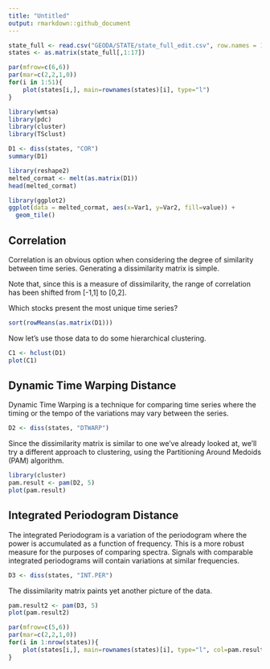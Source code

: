---
title: "Untitled"
output: rmarkdown::github_document
---

```{r}
state_full <- read.csv("GEODA/STATE/state_full_edit.csv", row.names = 1)
states <- as.matrix(state_full[,1:17])

par(mfrow=c(6,6))
par(mar=c(2,2,1,0))
for(i in 1:51){
    plot(states[i,], main=rownames(states)[i], type="l")
}
```
```{r}
library(wmtsa)
library(pdc)
library(cluster)
library(TSclust)
```

```{r}
D1 <- diss(states, "COR")
summary(D1)

library(reshape2)
melted_cormat <- melt(as.matrix(D1))
head(melted_cormat)

library(ggplot2)
ggplot(data = melted_cormat, aes(x=Var1, y=Var2, fill=value)) + 
  geom_tile()
```
## Correlation

Correlation is an obvious option when considering the degree of similarity between time series. Generating a dissimilarity matrix is simple.

Note that, since this is a measure of dissimilarity, the range of correlation has been shifted from [-1,1] to [0,2].

Which stocks present the most unique time series?

```{r}
sort(rowMeans(as.matrix(D1)))
```

Now let's use those data to do some hierarchical clustering.

```{r}
C1 <- hclust(D1)
plot(C1)
```

## Dynamic Time Warping Distance

Dynamic Time Warping is a technique for comparing time series where the timing or the tempo of the variations may vary between the series.

```{r}
D2 <- diss(states, "DTWARP")
```

Since the dissimilarity matrix is similar to one we've already looked at, we'll try a different approach to clustering, using the Partitioning Around Medoids (PAM) algorithm.

```{r}
library(cluster)
pam.result <- pam(D2, 5)
plot(pam.result)
```

## Integrated Periodogram Distance

The integrated Periodogram is a variation of the periodogram where the power is accumulated as a function of frequency. This is a more robust measure for the purposes of comparing spectra. Signals with comparable integrated periodograms will contain variations at similar frequencies.

```{r}
D3 <- diss(states, "INT.PER")
```

The dissimilarity matrix paints yet another picture of the data. 

```{r}
pam.result2 <- pam(D3, 5)
plot(pam.result2)
```

```{r}
par(mfrow=c(5,6))
par(mar=c(2,2,1,0))
for(i in 1:nrow(states)){
    plot(states[i,], main=rownames(states)[i], type="l", col=pam.result$clustering[i]+1,lwd=2)
}
```

